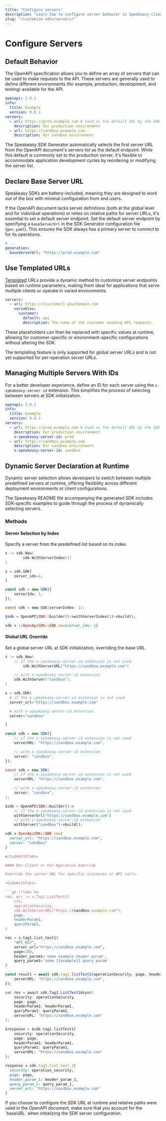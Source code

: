 ```yaml
---
title: "Configure servers"
description: "Learn how to configure server behavior in Speakeasy client SDKs. Customize URLs, define multiple servers, and use templated URLs."
slug: "/customize-sdks/servers/"
---
```



# Configure Servers

## Default Behavior

The OpenAPI specification allows you to define an array of servers that can be used to make requests to the API. These servers are generally used to define different environments (for example, production, development, and testing) available for the API.

```yaml
openapi: 3.0.3
info:
  title: Example
  version: 0.0.1
servers:
  - url: https://prod.example.com # Used as the default URL by the SDK
    description: Our production environment
  - url: https://sandbox.example.com
    description: Our sandbox environment
```

The Speakeasy SDK Generator automatically selects the first server URL from the OpenAPI document's servers list as the default endpoint. While this default is commonly set to the production server, it's flexible to accommodate application development cycles by reordering or modifying the server list.

## Declare Base Server URL

Speakeasy SDKs are battery-included, meaning they are designed to work out of the box with minimal configuration from end users.

If the OpenAPI document lacks server definitions (both at the global level and for individual operations) or relies on relative paths for server URLs, it's essential to set a default server endpoint. Set the default server endpoint by specifying a `baseServerUrl` in the SDK Generator configuration file (`gen.yaml`). This ensures the SDK always has a primary server to connect to for its operations.

```yaml
# ...
generation:
  baseServerUrl: "https://prod.example.com"
```

## Use Templated URLs

[Templated](https://spec.openapis.org/oas/v3.0.3#server-object) URLs provide a dynamic method to customize server endpoints based on runtime parameters, making them ideal for applications that serve multiple clients or operate in varied environments.

```yaml
servers:
  - url: https://{customer}.yourdomain.com
    variables:
      customer:
        default: api
        description: The name of the customer sending API requests.
```

These placeholders can then be replaced with specific values at runtime, allowing for customer-specific or environment-specific configurations without altering the SDK.

<Callout title="Note" type="info">
  The templating feature is only supported for global server
  URLs and is not yet supported for per-operation server URLs.
</Callout>

## Managing Multiple Servers With IDs

For a better developer experience, define an ID for each server using the `x-speakeasy-server-id` extension. This simplifies the process of selecting between servers at SDK initialization.

```yaml
openapi: 3.0.3
info:
  title: Example
  version: 0.0.1
servers:
  - url: https://prod.example.com # Used as the default URL by the SDK
    description: Our production environment
    x-speakeasy-server-id: prod
  - url: https://sandbox.example.com
    description: Our sandbox environment
    x-speakeasy-server-id: sandbox
```

## Dynamic Server Declaration at Runtime

Dynamic server selection allows developers to switch between multiple predefined servers at runtime, offering flexibility across different deployment environments or client configurations.

<Callout title="Note" type="info">
  The Speakeasy README file accompanying the generated SDK includes
  SDK-specific examples to guide through the process of dynamically
  selecting servers.
</Callout>

### Methods

#### Server Selection by Index

Specify a server from the predefined list based on its index.

<CodeWithTabs>

```go !!tabs Go
s := sdk.New(
		sdk.WithServerIndex(1)
)
```

```python !!tabs Python
s = sdk.SDK(
    server_idx=1,
)
```

```typescript !!tabs TypeScript
const sdk = new SDK({
    serverIdx: 1,
});
```

```csharp !!tabs C#
const sdk = new SDK(serverIndex: 1);
```

```php !!tabs PHP
$sdk = OpenAPI\SDK::builder()->withServerIndex(1)->build();
```

```ruby !!tabs ruby
sdk = ::OpenApiSDK::SDK.new(server_idx: 1)
```
</CodeWithTabs>

#### Global URL Override

Set a global server URL at SDK initialization, overriding the base URL.

<CodeWithTabs>

```go !!tabs Go
s := sdk.New(
    // if the x-speakeasy-server-id extension is not used
		sdk.WithServerURL("https://sandbox.example.com")

    // with x-speakeasy-server-id extension
    sdk.WithServer("sandbox"),
)
```

```python !!tabs Python
s = sdk.SDK(
  # if the x-speakeasy-server-id extension is not used
  server_url="https://sandbox.example.com"

  # with x-speakeasy-server-id extension
  server="sandbox"

)
```

```typescript !!tabs TypeScript
const sdk = new SDK({
    // if the x-speakeasy-server-id extension is not used
    serverURL: "https://sandbox.example.com",

    // with x-speakeasy-server-id extension
    server: "sandbox",
});
```

```csharp !!tabs C#
const sdk = new SDK(
    // if the x-speakeasy-server-id extension is not used
    serverURL: "https://sandbox.example.com",

    // with x-speakeasy-server-id extension
    server: "sandbox",
);
```

```php !!tabs PHP
$sdk = OpenAPI\SDK::builder()->
    // if the x-speakeasy-server-id extension is not used
    withServerUrl("https://sandbox.example.com")
    // with x-speakeasy-server-id extension
    withServer("sandbox")->build();
```

```ruby !!tabs ruby
sdk = OpenApiSDK::SDK.new(
  server_url: "https://sandbox.example.com",
  server: "sandbox"
)

</CodeWithTabs>

#### Per-Client or Per-Operation Override

Override the server URL for specific instances or API calls.

<CodeWithTabs>

```go !!tabs Go
res, err := s.Tag1.ListTest1(
    ctx,
    operationSecurity,
    sdk.WithServerURL("https://sandbox.example.com"),
    page,
    headerParam1,
    queryParam1,
)
```

```python !!tabs Python
res = s.tag1.list_test1(
    "API_KEY",
    server_url="https://sandbox.example.com",
    page=100,
    header_param1='some example header param',
    query_param1='some {{example}} query param'
)
```

```typescript !!tabs TypeScript
const result = await sdk.tag1.listTest1(operationSecurity, page, headerParam1, queryParam1, {
    serverURL: "https://sandbox.example.com",
});
```

```csharp !!tabs C#
var res = await sdk.Tag1.ListTest1Async(
    security: operationSecurity,
    page: page,
    headerParam1: headerParam1,
    queryParam1: queryParam1,
    serverURL: "https://sandbox.example.com"
);
```

```php !!tabs PHP
$response = $sdk.tag1.listTest1(
    security: operationSecurity,
    page: page,
    headerParam1: headerParam1,
    queryParam1: queryParam1,
    serverURL: "https://sandbox.example.com"
);
```

```ruby !!tabs ruby
response = sdk.tag1.list_test_1(
  security: operation_security,
  page: page,
  header_param_1: header_param_1,
  query_param_1: query_param_1,
  server_url: "https://sandbox.example.com"
)
```
</CodeWithTabs>

<Callout title="CAUTION" type="warning">
  If you choose to configure the SDK URL at runtime and relative paths were used
  in the OpenAPI document, make sure that you account for the `baseURL` when
  initializing the SDK server configuration.
</Callout>
